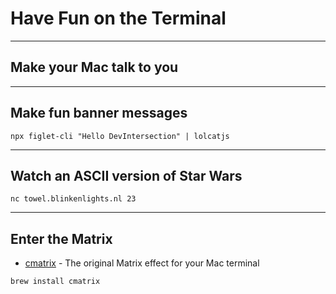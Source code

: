 # Have Fun on the Terminal

<!--
alias alert='say -v "$([ $? = 0 ] && echo Good News || echo Bad News)"'
esc+X pong, snack, solitaire, tetris enter ctrl+X ctrl+c
cowsay
-->

---

## Make your Mac talk to you

<Highlight top={5} left={0} command="say 'Hello DevIntersection'" />
<CopyButton top={7} left={0} textToCopy="say 'Hello DevIntersection'" />
<RunButton top={7} left={12} textToRun="say 'Hello DevIntersection'" />

---

## Make fun banner messages

```
npx figlet-cli "Hello DevIntersection" | lolcatjs
```

---

## Watch an ASCII version of Star Wars

```
nc towel.blinkenlights.nl 23
```

---

## Enter the Matrix

-   [cmatrix](https://github.com/levithomason/cmatrix) - The original Matrix effect for your Mac terminal

```
brew install cmatrix
```
